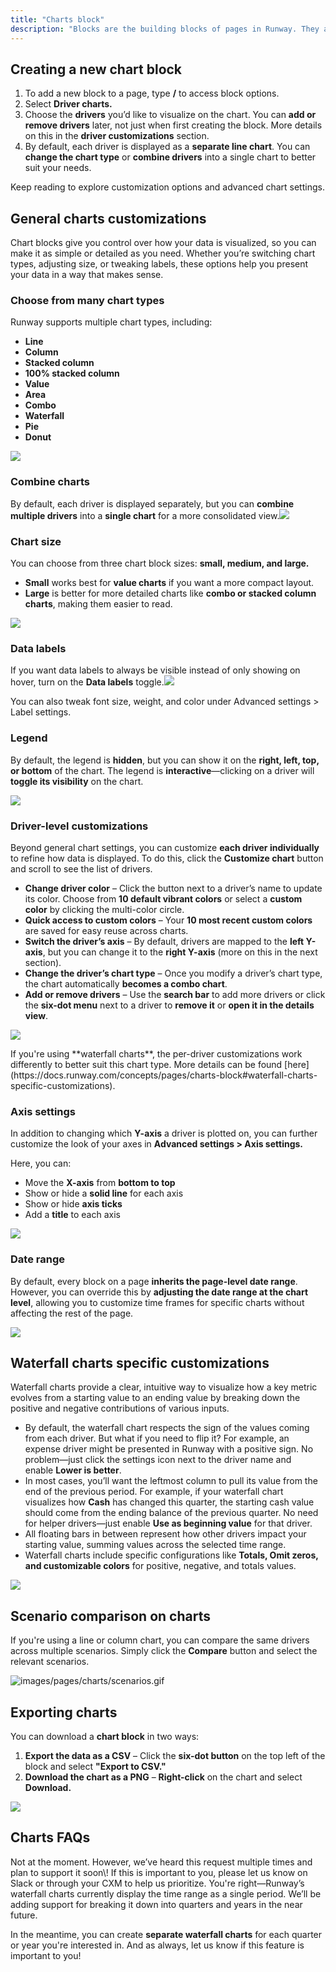 ```yaml
---
title: "Charts block"
description: "Blocks are the building blocks of pages in Runway. They allow you to bring together different parts of your model on a single page, helping you visualize data, tell a story, and collaborate more effectively. In this article, we’ll focus on one of the most commonly used block types: Driver charts."
---
```


## Creating a new chart block

1. To add a new block to a page, type **/** to access block options.
2. Select **Driver charts.**
3. Choose the **drivers** you’d like to visualize on the chart. You can **add or remove drivers** later, not just when first creating the block. More details on this in the **driver customizations** section.
4. By default, each driver is displayed as a **separate line chart**. You can **change the chart type** or **combine drivers** into a single chart to better suit your needs.

Keep reading to explore customization options and advanced chart settings.

## General charts customizations

Chart blocks give you control over how your data is visualized, so you can make it as simple or detailed as you need. Whether you’re switching chart types, adjusting size, or tweaking labels, these options help you present your data in a way that makes sense.

### Choose from many chart types

Runway supports multiple chart types, including:

- **Line**
- **Column**
- **Stacked column**
- **100% stacked column**
- **Value**
- **Area**
- **Combo**
- **Waterfall**
- **Pie**
- **Donut**

![](/images/pages/charts/types.png)

### Combine charts

By default, each driver is displayed separately, but you can **combine multiple drivers** into a **single chart** for a more consolidated view.![](/images/pages/charts/combine-drivers.png)

### Chart size

You can choose from three chart block sizes: **small, medium, and large.**

- **Small** works best for **value charts** if you want a more compact layout.
- **Large** is better for more detailed charts like **combo or stacked column charts**, making them easier to read.

![](/images/pages/charts/chart-size.png)

### Data labels

If you want data labels to always be visible instead of only showing on hover, turn on the **Data labels** toggle.![](/images/pages/charts/data-labels.png)

You can also tweak font size, weight, and color under Advanced settings \> Label settings.

### Legend

By default, the legend is **hidden**, but you can show it on the **right, left, top, or bottom** of the chart. The legend is **interactive**—clicking on a driver will **toggle its visibility** on the chart.

![](/images/pages/charts/legend.png)

### Driver-level customizations

Beyond general chart settings, you can customize **each driver individually** to refine how data is displayed. To do this, click the **Customize chart** button and scroll to see the list of drivers.

- **Change driver color** – Click the button next to a driver’s name to update its color. Choose from **10 default vibrant colors** or select a **custom color** by clicking the multi-color circle.
- **Quick access to custom colors** – Your **10 most recent custom colors** are saved for easy reuse across charts.
- **Switch the driver’s axis** – By default, drivers are mapped to the **left Y-axis**, but you can change it to the **right Y-axis** (more on this in the next section).
- **Change the driver’s chart type** – Once you modify a driver’s chart type, the chart automatically **becomes a combo chart**.
- **Add or remove drivers** – Use the **search bar** to add more drivers or click the **six-dot menu** next to a driver to **remove it** or **open it in the details view**.

![](/images/pages/charts/driver-config.png)

<Note>
  If you're using **waterfall charts**, the per-driver customizations work differently to better suit this chart type. More details can be found [here](https://docs.runway.com/concepts/pages/charts-block#waterfall-charts-specific-customizations).
</Note>

### Axis settings

In addition to changing which **Y-axis** a driver is plotted on, you can further customize the look of your axes in **Advanced settings \> Axis settings.**

Here, you can:

- Move the **X-axis** from **bottom to top**
- Show or hide a **solid line** for each axis
- Show or hide **axis ticks**
- Add a **title** to each axis

![](/images/pages/charts/axis-settings.png)

### Date range

By default, every block on a page **inherits the page-level date range**. However, you can override this by **adjusting the date range at the chart level**, allowing you to customize time frames for specific charts without affecting the rest of the page.

![](/images/pages/charts/date-range.png)

## Waterfall charts specific customizations

Waterfall charts provide a clear, intuitive way to visualize how a key metric evolves from a starting value to an ending value by breaking down the positive and negative contributions of various inputs.

- By default, the waterfall chart respects the sign of the values coming from each driver. But what if you need to flip it? For example, an expense driver might be presented in Runway with a positive sign. No problem—just click the settings icon next to the driver name and enable **Lower is better**.
- In most cases, you’ll want the leftmost column to pull its value from the end of the previous period. For example, if your waterfall chart visualizes how **Cash** has changed this quarter, the starting cash value should come from the ending balance of the previous quarter. No need for helper drivers—just enable **Use as beginning value** for that driver.
- All floating bars in between represent how other drivers impact your starting value, summing values across the selected time range.
- Waterfall charts include specific configurations like **Totals, Omit zeros, and customizable colors** for positive, negative, and totals values.

![](/images/pages/charts/waterfall.png)

## Scenario comparison on charts

If you're using a line or column chart, you can compare the same drivers across multiple scenarios. Simply click the **Compare** button and select the relevant scenarios.

![images/pages/charts/scenarios.gif](/images/pages/charts/scenarios.gif)

## Exporting charts

You can download a **chart block** in two ways:

1. **Export the data as a CSV** – Click the **six-dot button** on the top left of the block and select **"Export to CSV."**
2. **Download the chart as a PNG** – **Right-click** on the chart and select **Download.**

![](/images/pages/charts/export-chart.png)

## Charts FAQs

<Accordion title="Can the X-axis represent quarters or years instead of months?" defaultOpen="false">
  Not at the moment. However, we’ve heard this request multiple times and plan to support it soon\! If this is important to you, please let us know on Slack or through your CXM to help us prioritize.
</Accordion>

<Accordion title="Waterfall charts display the entire date range as a single period. Is there a way to break it down into quarters?" defaultOpen="false">
  You're right—Runway’s waterfall charts currently display the time range as a single period. We’ll be adding support for breaking it down into quarters and years in the near future.

  In the meantime, you can create **separate waterfall charts** for each quarter or year you're interested in. And as always, let us know if this feature is important to you\!
</Accordion>